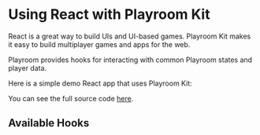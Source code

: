 # Using React with Playroom Kit

React is a great way to build UIs and UI-based games. Playroom Kit makes it easy to build multiplayer games and apps for the web.

Playroom provides hooks for interacting with common Playroom states and player data. 

Here is a simple demo React app that uses Playroom Kit:


<Preview src="/demos/react1.html" />

You can see the full source code [here](https://github.com/asadm/playroom-docs/blob/main/public/demos/react1.html).

## Available Hooks


<Hooks />